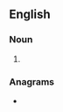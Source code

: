 ==English==

===Noun===
{{head|en|noun plural form}}

# {{plural of|premed|lang=en}}

===Anagrams===
* {{anagrams|en|spermed}}